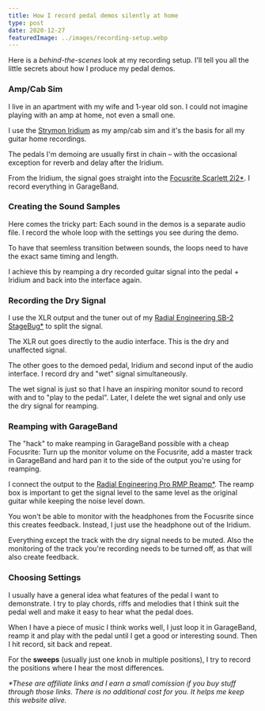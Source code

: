 ```yaml
---
title: How I record pedal demos silently at home
type: post
date: 2020-12-27
featuredImage: ../images/recording-setup.webp
---
```


Here is a _behind-the-scenes_ look at my recording setup. I'll tell you all the little secrets about how I produce my pedal demos.

### Amp/Cab Sim

I live in an apartment with my wife and 1-year old son. I could not imagine playing with an amp at home, not even a small one.

I use the [Strymon Iridium](/demos/strymon-iridium) as my amp/cab sim and it's the basis for all my guitar home recordings.

The pedals I'm demoing are usually first in chain – with the occasional exception for reverb and delay after the Iridium.

From the Iridium, the signal goes straight into the [Focusrite Scarlett 2i2\*](https://www.thomann.de/intl/focusrite_scarlett_2i2_3rd_gen.htm?partner_id=15606). I record everything in GarageBand.

### Creating the Sound Samples

Here comes the tricky part: Each sound in the demos is a separate audio file. I record the whole loop with the settings you see during the demo.

To have that seemless transition between sounds, the loops need to have the exact same timing and length.

I achieve this by reamping a dry recorded guitar signal into the pedal + Iridium and back into the interface again.

### Recording the Dry Signal

I use the XLR output and the tuner out of my [Radial Engineering SB-2 StageBug\*](https://www.thomann.de/intl/radial_engineering_sb_2.htm?partner_id=15606) to split the signal.

The XLR out goes directly to the audio interface. This is the dry and unaffected signal.

The other goes to the demoed pedal, Iridium and second input of the audio interface. I record dry and "wet" signal simultaneously.

The wet signal is just so that I have an inspiring monitor sound to record with and to "play to the pedal". Later, I delete the wet signal and only use the dry signal for reamping.

### Reamping with GarageBand

The "hack" to make reamping in GarageBand possible with a cheap Focusrite: Turn up the monitor volume on the Focusrite, add a master track in GarageBand and hard pan it to the side of the output you're using for reamping.

I connect the output to the [Radial Engineering Pro RMP Reamp\*](https://www.thomann.de/intl/radial_pro_rmp.htm?partner_id=15606). The reamp box is important to get the signal level to the same level as the original guitar while keeping the noise level down.

You won't be able to monitor with the headphones from the Focusrite since this creates feedback. Instead, I just use the headphone out of the Iridium.

Everything except the track with the dry signal needs to be muted. Also the monitoring of the track you're recording needs to be turned off, as that will also create feedback.

### Choosing Settings

I usually have a general idea what features of the pedal I want to demonstrate. I try to play chords, riffs and melodies that I think suit the pedal well and make it easy to hear what the pedal does.

When I have a piece of music I think works well, I just loop it in GarageBand, reamp it and play with the pedal until I get a good or interesting sound. Then I hit record, sit back and repeat.

For the **sweeps** (usually just one knob in multiple positions), I try to record the positions where I hear the most differences.

_\*These are affiliate links and I earn a small comission if you buy stuff through those links. There is no additional cost for you. It helps me keep this website alive._
